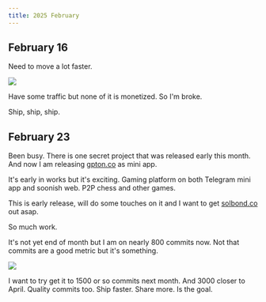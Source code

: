 ```yaml
---
title: 2025 February
---
```


## February 16

Need to move a lot faster.

![](https://raw.githubusercontent.com/nikitavoloboev/media/main/nikiv.dev/25-feb/journal-cloudflare-analytics-30-days.png)

Have some traffic but none of it is monetized. So I'm broke.

Ship, ship, ship.

## February 23

Been busy. There is one secret project that was released early this month. And now I am releasing [gpton.co](https://gpton.co) as mini app.

It's early in works but it's exciting. Gaming platform on both Telegram mini app and soonish web. P2P chess and other games.

This is early release, will do some touches on it and I want to get [solbond.co](https://github.com/solbond/solbond) out asap.

So much work.

It's not yet end of month but I am on nearly 800 commits now. Not that commits are a good metric but it's something.

![](https://raw.githubusercontent.com/nikitavoloboev/media/main/nikiv.dev/25-feb/commits-feb-23.png)

I want to try get it to 1500 or so commits next month. And 3000 closer to April. Quality commits too. Ship faster. Share more. Is the goal.
